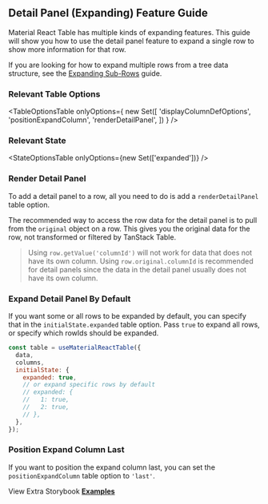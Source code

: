 
<Head>
  <title>{'Detail Panel Expanding Guide - Material React Table V2 Docs'}</title>
  <meta
    name="description"
    content="How to add expanding detail panels to each row in Material React Table"
  />
</Head>

## Detail Panel (Expanding) Feature Guide

Material React Table has multiple kinds of expanding features. This guide will show you how to use the detail panel feature to expand a single row to show more information for that row.

If you are looking for how to expand multiple rows from a tree data structure, see the [Expanding Sub-Rows](/docs/guides/expanding-sub-rows) guide.

### Relevant Table Options

<TableOptionsTable
  onlyOptions={
    new Set([
      'displayColumnDefOptions',
      'positionExpandColumn',
      'renderDetailPanel',
    ])
  }
/>

### Relevant State

<StateOptionsTable onlyOptions={new Set(['expanded'])} />

### Render Detail Panel

To add a detail panel to a row, all you need to do is add a `renderDetailPanel` table option.

The recommended way to access the row data for the detail panel is to pull from the `original` object on a row. This gives you the original data for the row, not transformed or filtered by TanStack Table.

> Using `row.getValue('columnId')` will not work for data that does not have its own column. Using `row.original.columnId` is recommended for detail panels since the data in the detail panel usually does not have its own column.

<Example />

### Expand Detail Panel By Default

If you want some or all rows to be expanded by default, you can specify that in the `initialState.expanded` table option. Pass `true` to expand all rows, or specify which rowIds should be expanded.

```jsx
const table = useMaterialReactTable({
  data,
  columns,
  initialState: {
    expanded: true,
    // or expand specific rows by default
    // expanded: {
    //   1: true,
    //   2: true,
    // },
  },
});
```

### Position Expand Column Last

If you want to position the expand column last, you can set the `positionExpandColumn` table option to `'last'`.

<AlternateExample />

View Extra Storybook **[Examples](https://www.material-react-table.dev/?path=/story/features-detail-panel-examples-)**
